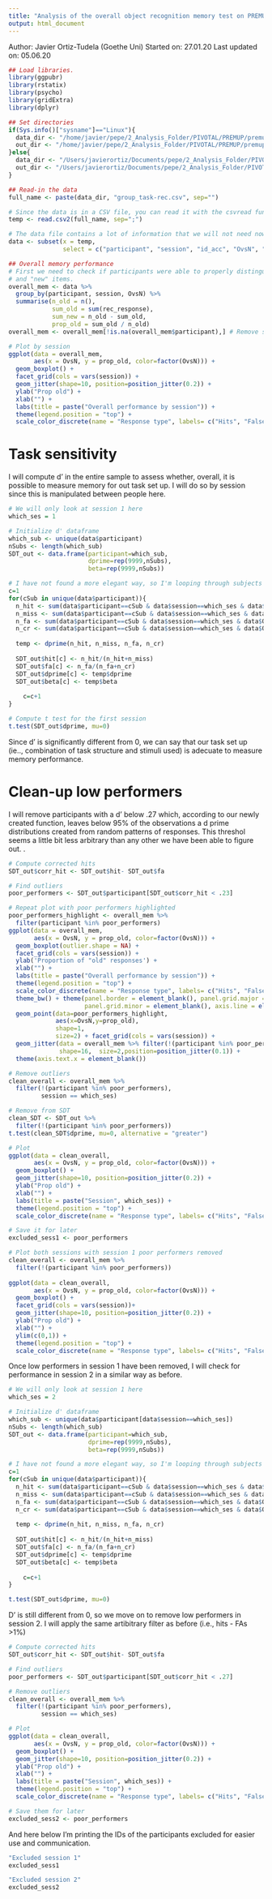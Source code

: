 ```yaml
---
title: "Analysis of the overall object recognition memory test on PREMUP-pilot."
output: html_document
---
```


Author: Javier Ortiz-Tudela (Goethe Uni)
Started on: 27.01.20
Last updated on: 05.06.20

```r
## Load libraries.
library(ggpubr)
library(rstatix)
library(psycho)
library(gridExtra)
library(dplyr)

## Set directories
if(Sys.info()["sysname"]=="Linux"){
  data_dir <- "/home/javier/pepe/2_Analysis_Folder/PIVOTAL/PREMUP/premup-priors/outputs/group_level/share/"
  out_dir <- "/home/javier/pepe/2_Analysis_Folder/PIVOTAL/PREMUP/premup-priors/outputs/group_level/share/" 
}else{
  data_dir <- "/Users/javierortiz/Documents/pepe/2_Analysis_Folder/PIVOTAL/PREMUP/premup-priors/outputs/group_level/share/"
  out_dir <- "/Users/javierortiz/Documents/pepe/2_Analysis_Folder/PIVOTAL/PREMUP/premup-priors/outputs/group_level/share/"
}

## Read-in the data
full_name <- paste(data_dir, "group_task-rec.csv", sep="")

# Since the data is in a CSV file, you can read it with the csvread function.
temp <- read.csv2(full_name, sep=";")

# The data file contains a lot of information that we will not need now.
data <- subset(x = temp,
               select = c("participant", "session", "id_acc", "OvsN", "rec_response"))
```

```r
## Overall memory performance
# First we need to check if participants were able to properly distinguish between "old"
# and "new" items.
overall_mem <- data %>% 
  group_by(participant, session, OvsN) %>% 
  summarise(n_old = n(), 
            sum_old = sum(rec_response),
            sum_new = n_old - sum_old,
            prop_old = sum_old / n_old)
overall_mem <- overall_mem[!is.na(overall_mem$participant),] # Remove stupid NAs

# Plot by session
ggplot(data = overall_mem,
       aes(x = OvsN, y = prop_old, color=factor(OvsN))) +
  geom_boxplot() +
  facet_grid(cols = vars(session)) + 
  geom_jitter(shape=10, position=position_jitter(0.2)) +
  ylab("Prop old") + 
  xlab("") +
  labs(title = paste("Overall performance by session")) +
  theme(legend.position = "top") +
  scale_color_discrete(name = "Response type", labels= c("Hits", "False Alarms"))
```


# Task sensitivity 
I will compute d' in the entire sample to assess whether, overall, it is possible to measure memory for out task set up. I will do so by session since this is manipulated between people here.

```r
# We will only look at session 1 here
which_ses = 1

# Initialize d' dataframe
which_sub <- unique(data$participant)
nSubs <- length(which_sub)
SDT_out <- data.frame(participant=which_sub,
                      dprime=rep(9999,nSubs),
                      beta=rep(9999,nSubs))

# I have not found a more elegant way, so I'm looping through subjects to get the indeces.
c=1
for(cSub in unique(data$participant)){
  n_hit <- sum(data$participant==cSub & data$session==which_ses & data$OvsN==1 & data$rec_response==1)
  n_miss <- sum(data$participant==cSub & data$session==which_ses & data$OvsN==1 & data$rec_response==0)
  n_fa <- sum(data$participant==cSub & data$session==which_ses & data$OvsN==2 & data$rec_response==1)
  n_cr <- sum(data$participant==cSub & data$session==which_ses & data$OvsN==2 & data$rec_response==0)
  
  temp <- dprime(n_hit, n_miss, n_fa, n_cr)
  
  SDT_out$hit[c] <- n_hit/(n_hit+n_miss)
  SDT_out$fa[c] <- n_fa/(n_fa+n_cr)
  SDT_out$dprime[c] <- temp$dprime
  SDT_out$beta[c] <- temp$beta
  
    c=c+1
}

# Compute t test for the first session
t.test(SDT_out$dprime, mu=0)

```
Since d' is significantly different from 0, we can say that our task set up (ie.., combination of task structure and stimuli used) is adecuate to measure memory performance.

# Clean-up low performers
I will remove participants with a d' below .27 which, according to our newly created function, leaves below 95% of the observations a d prime distributions created from random patterns of responses. This threshol seems a little bit less arbitrary than any other we have been able to figure out. .

```r
# Compute corrected hits
SDT_out$corr_hit <- SDT_out$hit- SDT_out$fa

# Find outliers
poor_performers <- SDT_out$participant[SDT_out$corr_hit < .23]

# Repeat plot with poor performers highlighted
poor_performers_highlight <- overall_mem %>% 
  filter(participant %in% poor_performers)
ggplot(data = overall_mem,
       aes(x = OvsN, y = prop_old, color=factor(OvsN))) +
  geom_boxplot(outlier.shape = NA) +
  facet_grid(cols = vars(session)) + 
  ylab('Proportion of "old" responses') + 
  xlab("") +
  labs(title = paste("Overall performance by session")) +
  theme(legend.position = "top") +
  scale_color_discrete(name = "Response type", labels= c("Hits", "False Alarms")) + 
  theme_bw() + theme(panel.border = element_blank(), panel.grid.major = element_blank(),
                     panel.grid.minor = element_blank(), axis.line = element_line(colour = "black")) +
  geom_point(data=poor_performers_highlight, 
             aes(x=OvsN,y=prop_old), 
             shape=1,
             size=2) + facet_grid(cols = vars(session)) +
  geom_jitter(data = overall_mem %>% filter(!(participant %in% poor_performers)),
              shape=16,  size=2,position=position_jitter(0.1)) +
  theme(axis.text.x = element_blank())

# Remove outliers
clean_overall <- overall_mem %>% 
  filter(!(participant %in% poor_performers),
         session == which_ses)

# Remove from SDT
clean_SDT <- SDT_out %>% 
  filter(!(participant %in% poor_performers))
t.test(clean_SDT$dprime, mu=0, alternative = "greater")

# Plot
ggplot(data = clean_overall,
       aes(x = OvsN, y = prop_old, color=factor(OvsN))) +
  geom_boxplot() +
  geom_jitter(shape=10, position=position_jitter(0.2)) +
  ylab("Prop old") + 
  xlab("") +
  labs(title = paste("Session", which_ses)) +
  theme(legend.position = "top") +
  scale_color_discrete(name = "Response type", labels= c("Hits", "False Alarms"))

# Save it for later
excluded_sess1 <- poor_performers

```
```r
# Plot both sessions with session 1 poor performers removed
clean_overall <- overall_mem %>% 
  filter(!(participant %in% poor_performers))
         
ggplot(data = clean_overall,
       aes(x = OvsN, y = prop_old, color=factor(OvsN))) +
  geom_boxplot() +
  facet_grid(cols = vars(session))+
  geom_jitter(shape=10, position=position_jitter(0.2)) +
  ylab("Prop old") + 
  xlab("") +
  ylim(c(0,1)) +
  theme(legend.position = "top") +
  scale_color_discrete(name = "Response type", labels= c("Hits", "False Alarms"))

``` 

Once low performers in session 1 have been removed, I will check for performance in session 2 in a similar way as before.


```r
# We will only look at session 1 here
which_ses = 2

# Initialize d' dataframe
which_sub <- unique(data$participant[data$session==which_ses])
nSubs <- length(which_sub)
SDT_out <- data.frame(participant=which_sub,
                      dprime=rep(9999,nSubs),
                      beta=rep(9999,nSubs))

# I have not found a more elegant way, so I'm looping through subjects to get the indeces.
c=1
for(cSub in unique(data$participant)){
  n_hit <- sum(data$participant==cSub & data$session==which_ses & data$OvsN==1 & data$rec_response==1)
  n_miss <- sum(data$participant==cSub & data$session==which_ses & data$OvsN==1 & data$rec_response==0)
  n_fa <- sum(data$participant==cSub & data$session==which_ses & data$OvsN==2 & data$rec_response==1)
  n_cr <- sum(data$participant==cSub & data$session==which_ses & data$OvsN==2 & data$rec_response==0)
  
  temp <- dprime(n_hit, n_miss, n_fa, n_cr)
  
  SDT_out$hit[c] <- n_hit/(n_hit+n_miss)
  SDT_out$fa[c] <- n_fa/(n_fa+n_cr)
  SDT_out$dprime[c] <- temp$dprime
  SDT_out$beta[c] <- temp$beta
  
    c=c+1
}

t.test(SDT_out$dprime, mu=0)


``` 


D' is still different from 0, so we move on to remove low performers in session 2. I will apply the same artibitrary filter as before (i.e., hits - FAs >1%)

```r
# Compute corrected hits
SDT_out$corr_hit <- SDT_out$hit- SDT_out$fa

# Find outliers
poor_performers <- SDT_out$participant[SDT_out$corr_hit < .27]

# Remove outliers
clean_overall <- overall_mem %>% 
  filter(!(participant %in% poor_performers),
         session == which_ses)

# Plot
ggplot(data = clean_overall,
       aes(x = OvsN, y = prop_old, color=factor(OvsN))) +
  geom_boxplot() +
  geom_jitter(shape=10, position=position_jitter(0.2)) +
  ylab("Prop old") + 
  xlab("") +
  labs(title = paste("Session", which_ses)) +
  theme(legend.position = "top") +
  scale_color_discrete(name = "Response type", labels= c("Hits", "False Alarms"))

# Save them for later
excluded_sess2 <- poor_performers
```

And here below I'm printing the IDs of the participants excluded for easier use and communication.

```r

"Excluded session 1"
excluded_sess1

"Excluded session 2"
excluded_sess2

```